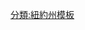 {{Navbox
|name =紐約州手指湖
|title =[[纽约州|紐約州]]的[[五指湖|手指湖]]
|state = {{{state|autocollapse}}}
|listclass = hlist
|list1 = 
* [[奧蒂斯科湖]]
* [[斯堪尼泰拉斯湖]]
* {{link-en|奧瓦斯克湖|Owasco Lake}}
* [[卡尤加湖]]
* {{link-en|瑟內薩湖|Seneca Lake}}
* {{link-en|奎爾加湖|Keuka Lake}}
* {{link-en|加拿戴奎湖|Canandaigua Lake}}
* {{link-en|洪尼恩業湖|Honeoye Lake}}
* {{link-en|卡那戴斯湖|Canadice Lake}}
* {{link-en|漢姆萊克湖|Hemlock Lake}}
* {{link-en|康尼薩斯湖|Conesus Lake}}
}}
[[分類:紐約州模板]]